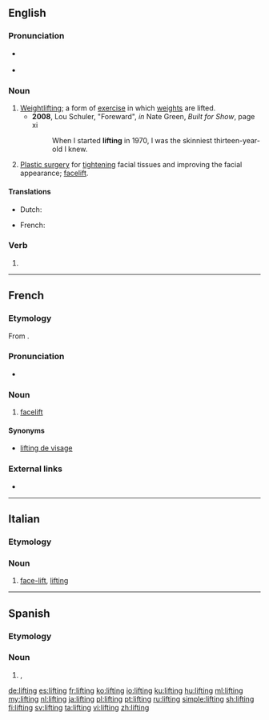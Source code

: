 ==English==
{{wikipedia}}

===Pronunciation===
* {{a|UK|US}} {{IPA|/ˈlɪft.ɪŋ/|lang=en}}
* {{audio|en-us-lifting.ogg|Audio (US)|lang=en}}

===Noun===
{{en-noun}}

# [[weightlifting|Weightlifting]]; a form of [[exercise]] in which [[weights]] are lifted.
#* '''2008''', Lou Schuler, "Foreward", ''in'' Nate Green, ''Built for Show'', page xi
#*: When I started '''lifting''' in 1970, I was the skinniest thirteen-year-old I knew.
# [[plastic surgery|Plastic surgery]] for [[tighten]]ing facial tissues and improving the facial appearance; [[facelift]].

====Translations====
{{trans-see|weightlifting}}

{{trans-top|facelift}}
* Dutch: {{t|nl|opwaardering|f}}
{{trans-mid}}
* French: {{t+|fr|lifting|m}}
{{trans-bottom}}

===Verb===
{{head|en|present participle}}

# {{present participle of|lift|lang=en}}

----

==French==

===Etymology===
From {{etyl|en|fr}} {{term|lifting|lang=en}}.

===Pronunciation===
* {{IPA|/liftiŋ/|lang=fr}}

===Noun===
{{fr-noun|m}}

# [[facelift]]

====Synonyms====
* [[lifting de visage]]

===External links===
* {{R:TLFi}}

----

==Italian==

===Etymology===
{{etyl|en|it}}

===Noun===
{{head|it|noun|g=m|invariable}}

# {{context|surgery|lang=it}} [[face-lift]], [[#English|lifting]]
----
==Spanish==

===Etymology===
{{etyl|en|es}}

===Noun===
{{es-noun|m}}

# {{l|en|lifting}}, {{l|en|fact-lift}}

[[de:lifting]]
[[es:lifting]]
[[fr:lifting]]
[[ko:lifting]]
[[io:lifting]]
[[ku:lifting]]
[[hu:lifting]]
[[ml:lifting]]
[[my:lifting]]
[[nl:lifting]]
[[ja:lifting]]
[[pl:lifting]]
[[pt:lifting]]
[[ru:lifting]]
[[simple:lifting]]
[[sh:lifting]]
[[fi:lifting]]
[[sv:lifting]]
[[ta:lifting]]
[[vi:lifting]]
[[zh:lifting]]